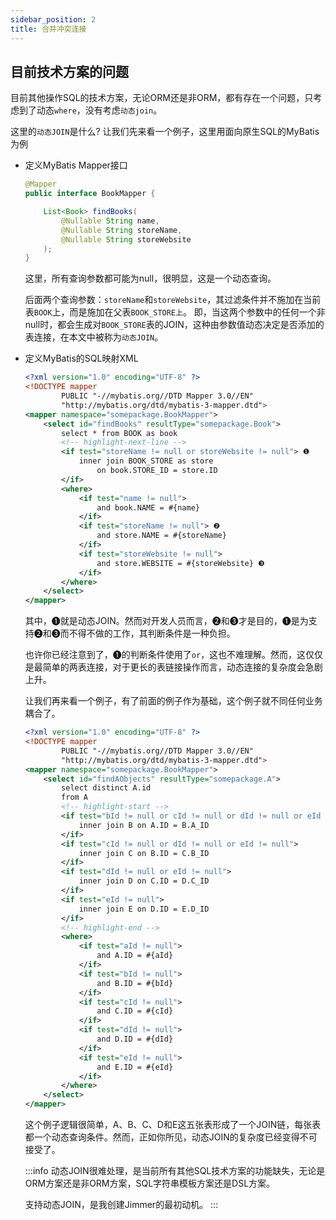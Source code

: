```yaml
---
sidebar_position: 2
title: 合并冲突连接
---
```


## 目前技术方案的问题

目前其他操作SQL的技术方案，无论ORM还是非ORM，都有存在一个问题，只考虑到了动态`where`，没有考虑`动态join`。

这里的`动态JOIN`是什么? 让我们先来看一个例子，这里用面向原生SQL的MyBatis为例

-   定义MyBatis Mapper接口

    ```java
    @Mapper
    public interface BookMapper {

        List<Book> findBooks(
            @Nullable String name,
            @Nullable String storeName,
            @Nullable String storeWebsite
        );
    }
    ```

    这里，所有查询参数都可能为null，很明显，这是一个动态查询。

    后面两个查询参数：`storeName`和`storeWebsite`，其过滤条件并不施加在当前表`BOOK`上，而是施加在父表`BOOK_STORE上`。
    即，当这两个参数中的任何一个非null时，都会生成对`BOOK_STORE`表的JOIN，这种由参数值动态决定是否添加的表连接，在本文中被称为`动态JOIN`。

-   定义MyBatis的SQL映射XML

    ```xml
    <?xml version="1.0" encoding="UTF-8" ?>
    <!DOCTYPE mapper
            PUBLIC "-//mybatis.org//DTD Mapper 3.0//EN"
            "http://mybatis.org/dtd/mybatis-3-mapper.dtd">
    <mapper namespace="somepackage.BookMapper">
        <select id="findBooks" resultType="somepackage.Book">
            select * from BOOK as book
            <!-- highlight-next-line -->
            <if test="storeName != null or storeWebsite != null"> ❶
                inner join BOOK_STORE as store
                    on book.STORE_ID = store.ID
            </if>
            <where>
                <if test="name != null">
                    and book.NAME = #{name}
                </if>
                <if test="storeName != null"> ❷
                    and store.NAME = #{storeName}
                </if>
                <if test="storeWebsite != null">
                    and store.WEBSITE = #{storeWebsite} ❸
                </if>
            </where>
        </select>
    </mapper>
    ```

    其中，❶就是动态JOIN。然而对开发人员而言，❷和❸才是目的，❶是为支持❷和❸而不得不做的工作，其判断条件是一种负担。

    也许你已经注意到了，❶的判断条件使用了`or`，这也不难理解。然而，这仅仅是最简单的两表连接，对于更长的表链接操作而言，动态连接的复杂度会急剧上升。

    让我们再来看一个例子，有了前面的例子作为基础，这个例子就不同任何业务耦合了。

    ```xml
    <?xml version="1.0" encoding="UTF-8" ?>
    <!DOCTYPE mapper
            PUBLIC "-//mybatis.org//DTD Mapper 3.0//EN"
            "http://mybatis.org/dtd/mybatis-3-mapper.dtd">
    <mapper namespace="somepackage.BookMapper">
        <select id="findAObjects" resultType="somepackage.A">
            select distinct A.id
            from A
            <!-- highlight-start -->
            <if test="bId != null or cId != null or dId != null or eId != null">
                inner join B on A.ID = B.A_ID
            </if>
            <if test="cId != null or dId != null or eId != null">
                inner join C on B.ID = C.B_ID
            </if>
            <if test="dId != null or eId != null">
                inner join D on C.ID = D.C_ID
            </if>
            <if test="eId != null">
                inner join E on D.ID = E.D_ID
            </if>
            <!-- highlight-end -->
            <where>
                <if test="aId != null">
                    and A.ID = #{aId}
                </if>
                <if test="bId != null">
                    and B.ID = #{bId}
                </if>
                <if test="cId != null">
                    and C.ID = #{cId}
                </if>
                <if test="dId != null">
                    and D.ID = #{dId}
                </if>
                <if test="eId != null">
                    and E.ID = #{eId}
                </if>
            </where>
        </select>
    </mapper>
    ```

    这个例子逻辑很简单，A、B、C、D和E这五张表形成了一个JOIN链，每张表都一个动态查询条件。然而，正如你所见，动态JOIN的复杂度已经变得不可接受了。

    :::info
    动态JOIN很难处理，是当前所有其他SQL技术方案的功能缺失，无论是ORM方案还是非ORM方案，SQL字符串模板方案还是DSL方案。

    支持动态JOIN，是我创建Jimmer的最初动机。
    :::